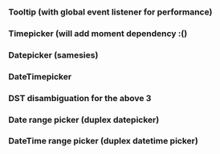 ### Tooltip (with global event listener for performance)

### Timepicker (will add moment dependency :()

### Datepicker (samesies)

### DateTimepicker

### DST disambiguation for the above 3

### Date range picker (duplex datepicker)

### DateTime range picker (duplex datetime picker)
